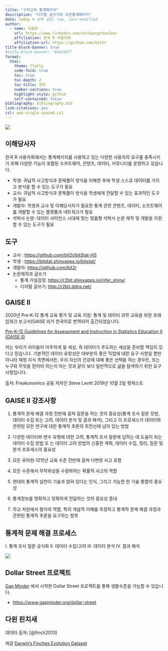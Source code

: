 ```yaml
---
title: "수학교육 통계패키지"
description: "디지털 글쓰기와 오픈통계패키지"
date: today # 날짜 설정: now, last-modified
author:
  - name: 이광춘
    url: https://www.linkedin.com/in/kwangchunlee/
    affiliation: 한국 R 사용자회
    affiliation-url: https://github.com/bit2r
title-block-banner: true
#title-block-banner: "#562457"
format:
  html:
    theme: flatly
    code-fold: true
    toc: true
    toc-depth: 2
    toc-title: 목차
    number-sections: true
    highlight-style: github    
    self-contained: false
bibliography: bibliography.bib
link-citations: yes
csl: apa-single-spaced.csl
---
```


![](images/stakeholders.jpg)

## 이해당사자

한국 R 사용자회에서는 통계패키지를 사용하고 있는 다양한 사용자의 요구를 충족시키기 위해 다양한 기능이 포함된 소프트웨어, 콘텐츠, 데이터, 커뮤니티를 운영하고 있습니다.


- 학생: 귀납적 사고방식과 문제풀이 방식을 이해한 후에 학생 스스로 데이터를 가지고 분석을 할 수 있는 도구가 필요
- 교사: 귀납적 사고방식과 문제풀이 방식을 학생에게 전달할 수 있는 효과적인 도구가 필요
- 개발자: 학생과 교사 및 이해당사자가 필요한 통계 관련 콘텐츠, 데이터, 소프트웨어를 개발할 수 있는 플랫폼과 네트워크가 필요
- 석박사 논문: 데이터 사이언스 시대에 맞는 맞춤형 석박사 논문 제작 및 개발을 지원할 수 있는 도구가 필요

## 도구

- 교사 : <https://github.com/bit2r/bitStat-HS>
- 학생 : <https://bitstat.shinyapps.io/bitstat/>
- 개발자: <https://github.com/bit2r>
- 논문제작과 글쓰기
  -	통계 가설검정: <https://r2bit.shinyapps.io/infer_shiny/>
  -	디지털 글쓰기: <http://r2bit.ddns.net/>

## GAISE II

2020년 Pre‑K‑12 통계 교육 평가 및 교육 지침: 통계 및 데이터 과학 교육을 위한 프레임워크 보고서(GAISE II)가 한국어로 번역되어 출간되었습니다.

[Pre-K-12 Guidelines for Assessment and Instruction in Statistics Education II (GAISE II)](https://nctm.wistia.com/medias/scmd1ls63t)

:::{.callout-warning}

저는 우리가 아이들이 마주하게 될 세상, 즉 데이터가 주도하는 세상을 준비할 책임이 있다고 믿습니다. 기본적인 데이터 유창성은 대부분의 좋은 직업에 대한 요구 사항일 뿐만 아니라 재정 지식 측면에서든, 우리 자신의 건강에 대해 좋은 선택을 하는 경우든, 또는 누구와 무엇을 믿어야 하는지 아는 것과 같이 보다 일반적으로 삶을 탐색하기 위한 요구 사항입니다.

출처: Freakonomics 공동 저자인 Steve Levitt 2019년 10월
2일 팟캐스트

:::

## GAISE II 강조사항

1. 통계적 문제 해결 과정 전반에 걸쳐 질문을 하는 것의 중요성(통계 조사 질문 모방, 데이터 수집 또는 고려, 데이터 분석 및 결과 해석), 그리고 이 프로세스가 데이터와 관련된 모든 연구에 대한 통계적 추론의 최전선에 남아 있는 방법

2. 다양한 데이터와 변수 유형에 대한 고려, 통계적 조사 질문에 답하는 데 도움이 되는 데이터 수집 방법 또 는 데이터 고려 방법의 신중한 계획, 데이터 수집, 정리, 질문 및 분석 프로세스의 중요성

3. 모든 유아원‑12학년 교육 수준 전반에 걸쳐 다변량 사고 포함

4. 모든 수준에서 무작위성을 수량화하는 확률적 사고의 역할

5. 현대의 통계적 실천이 기술과 얽혀 있다는 인식, 그리고 가능한 한 기술 통합의 중요성 

6. 통계정보를 명확하고 정확하게 전달하는 것의 중요성 증대

7. 학교 차원에서 평가의 역할, 특히 개념적 이해를 측정하고 통계적 문제 해결 과정과 관련된 통계적 추론을 요구하는 항목

## 통계적 문제 해결 프로세스

I. 통계 조사 질문 공식화
II. 데이터 수집/고려
III. 데이터 분석
IV. 결과 해석


![](images/statistical-problem-solving-process.png)

## Dollar Street 프로젝트

[Gap Minder](https://www.gapminder.org/) 에서 시작한 Dollar Street 프로젝트를 통해 생활수준을 가늠할 수 있습니다.


- <https://www.gapminder.org/dollar-street>


## 다윈 핀치새

데이터 출처: [@finch2013]

캐글 [Darwin's Finches Evolution Dataset](https://www.kaggle.com/datasets/crbelhekar619/darwins-finches-evolution-dataset)



